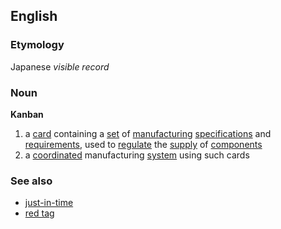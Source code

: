 ==English==
===Etymology===
Japanese ''visible record''
===Noun===
{{wikipedia}}
'''Kanban'''
# a [[card]] containing a [[set]] of [[manufacturing]] [[specification]]s and [[requirement]]s, used to [[regulate]] the [[supply]] of [[component]]s
# a [[coordinated]] manufacturing [[system]] using such cards
===See also===
*[[just-in-time]]
*[[red tag]]